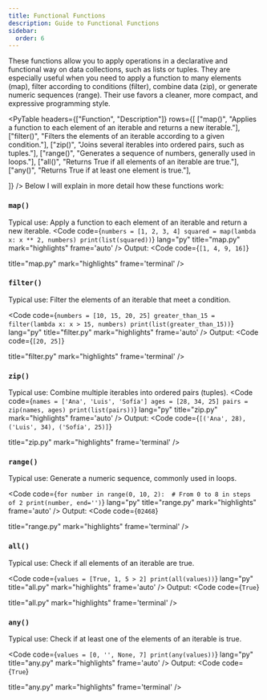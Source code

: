 ```yaml
---
title: Functional Functions
description: Guide to Functional Functions
sidebar:
  order: 6
---
```


These functions allow you to apply operations in a declarative and functional way on data collections, such as lists or tuples. They are especially useful when you need to apply a function to many elements (map), filter according to conditions (filter), combine data (zip), or generate numeric sequences (range). Their use favors a cleaner, more compact, and expressive programming style.

<PyTable
  headers={["Function", "Description"]}
  rows={[
    ["map()", "Applies a function to each element of an iterable and returns a new iterable."],
    ["filter()", "Filters the elements of an iterable according to a given condition."],
    ["zip()", "Joins several iterables into ordered pairs, such as tuples."],
    ["range()", "Generates a sequence of numbers, generally used in loops."],
    ["all()", "Returns True if all elements of an iterable are true."],
    ["any()", "Returns True if at least one element is true."],


  ]}
/>
Below I will explain in more detail how these functions work:

### `map()`

Typical use: Apply a function to each element of an iterable and return a new iterable.
<Code
code={`
numbers = [1, 2, 3, 4]
squared = map(lambda x: x ** 2, numbers)
print(list(squared))
`}
lang="py"
title="map.py"
mark="highlights"
frame='auto' />
Output:
<Code
code={`
[1, 4, 9, 16]
`}

title="map.py"
mark="highlights"
frame='terminal' />

### `filter()`

Typical use: Filter the elements of an iterable that meet a condition.

<Code
code={`
numbers = [10, 15, 20, 25]
greater_than_15 = filter(lambda x: x > 15, numbers)
print(list(greater_than_15))
`}
lang="py"
title="filter.py"
mark="highlights"
frame='auto' />
Output:
<Code
code={`
[20, 25]
`}

title="filter.py"
mark="highlights"
frame='terminal' />

### `zip()`

Typical use: Combine multiple iterables into ordered pairs (tuples).
<Code
code={`
names = ['Ana', 'Luis', 'Sofía']
ages = [28, 34, 25]
pairs = zip(names, ages)
print(list(pairs))
`}
lang="py"
title="zip.py"
mark="highlights"
frame='auto' />
Output:
<Code
code={`
[('Ana', 28), ('Luis', 34), ('Sofía', 25)]
`}

title="zip.py"
mark="highlights"
frame='terminal' />


### `range()`

Typical use: Generate a numeric sequence, commonly used in loops.

<Code
code={`
for number in range(0, 10, 2):  # From 0 to 8 in steps of 2
    print(number, end='')
`}
lang="py"
title="range.py"
mark="highlights"
frame='auto' />
Output:
<Code
code={`
02468
`}

title="range.py"
mark="highlights"
frame='terminal' />

### `all()`

Typical use: Check if all elements of an iterable are true.

<Code
code={`
values = [True, 1, 5 > 2]
print(all(values))
`}
lang="py"
title="all.py"
mark="highlights"
frame='auto' />
Output:
<Code
code={`
True
`}

title="all.py"
mark="highlights"
frame='terminal' />

### `any()`

Typical use: Check if at least one of the elements of an iterable is true.

<Code
code={`
values = [0, '', None, 7]
print(any(values))
`}
lang="py"
title="any.py"
mark="highlights"
frame='auto' />
Output:
<Code
code={`
True
`}

title="any.py"
mark="highlights"
frame='terminal' />

